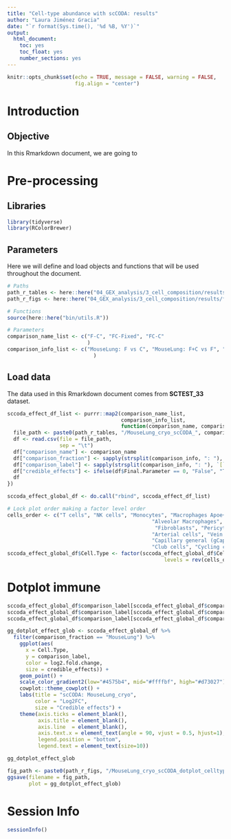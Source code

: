 ```yaml
---
title: "Cell-type abundance with scCODA: results"
author: "Laura Jiménez Gracia"
date: "`r format(Sys.time(), '%d %B, %Y')`"
output:
  html_document:
    toc: yes
    toc_float: yes
    number_sections: yes
---
```


```r
knitr::opts_chunk$set(echo = TRUE, message = FALSE, warning = FALSE,
                      fig.align = "center")
```

# Introduction

## Objective
In this Rmarkdown document, we are going to

# Pre-processing
## Libraries
```r
library(tidyverse)
library(RColorBrewer)
```

## Parameters
Here we will define and load objects and functions that will be used throughout the document.
```r
# Paths
path_r_tables <- here::here("04_GEX_analysis/3_cell_composition/results/tables")
path_r_figs <- here::here("04_GEX_analysis/3_cell_composition/results/figs")

# Functions
source(here::here("bin/utils.R"))

# Parameters
comparison_name_list <- c("F-C", "FC-Fixed", "FC-C"
                          )
comparison_info_list <- c("MouseLung: F vs C", "MouseLung: F+C vs F", "MouseLung: F+C vs C"
                            )

```


## Load data
The data used in this Rmarkdown document comes from **SCTEST_33** dataset.
```r
sccoda_effect_df_list <- purrr::map2(comparison_name_list, 
                                     comparison_info_list, 
                                     function(comparison_name, comparison_info){
  file_path <- paste0(path_r_tables, "/MouseLung_cryo_scCODA_", comparison_name, "_effect.tsv")
  df <- read.csv(file = file_path, 
                 sep = "\t")
  df["comparison_name"] <- comparison_name
  df["comparison_fraction"] <- sapply(strsplit(comparison_info, ": "), `[`, 1)
  df["comparison_label"] <- sapply(strsplit(comparison_info, ": "), `[`, 2)
  df["credible_effects"] <- ifelse(df$Final.Parameter == 0, "False", "True")
  df
})

sccoda_effect_global_df <- do.call("rbind", sccoda_effect_df_list)

# Lock plot order making a factor level order
cells_order <- c("T cells", "NK cells", "Monocytes", "Macrophages Apoe+", 
                                               "Alveolar Macrophages", "Monocyte-derived DCs", "B cells",
                                                "Fibroblasts", "Pericytes", "Lymphatic Endothelial cells",
                                               "Arterial cells", "Vein cells",  "Capillary aerocyte (aCap) cells",
                                               "Capillary general (gCap) cells", "Bipotent Capillary cells", "Pneumocytes Type I", "Pneumocytes Type II",
                                               "Club cells", "Cycling cells")
sccoda_effect_global_df$Cell.Type <- factor(sccoda_effect_global_df$Cell.Type, 
                                                   levels = rev(cells_order))
```


# Dotplot immune
```r
sccoda_effect_global_df$comparison_label[sccoda_effect_global_df$comparison_label == "F vs C"] <- "Fixed\nvs Cryo"
sccoda_effect_global_df$comparison_label[sccoda_effect_global_df$comparison_label == "F+C vs C"] <- "Fixed+Cryo\nvs Cryo"
sccoda_effect_global_df$comparison_label[sccoda_effect_global_df$comparison_label == "F+C vs F"] <- "Fixed+Cryo\nvs Fixed"
```


```r
gg_dotplot_effect_glob <- sccoda_effect_global_df %>%
  filter(comparison_fraction == "MouseLung") %>% 
    ggplot(aes(
      x = Cell.Type, 
      y = comparison_label,
      color = log2.fold.change, 
      size = credible_effects)) + 
    geom_point() + 
    scale_color_gradient2(low="#4575b4", mid="#ffffbf", high="#d73027") + #, limits = c(-1,1)) +
    cowplot::theme_cowplot() + 
    labs(title = "scCODA: MouseLung_cryo",
         color = "Log2FC",
         size = "Credible effects") + 
    theme(axis.ticks = element_blank(),
          axis.title = element_blank(),
          axis.line  = element_blank(),
          axis.text.x = element_text(angle = 90, vjust = 0.5, hjust=1),
          legend.position = "bottom",
          legend.text = element_text(size=10))

gg_dotplot_effect_glob

fig_path <- paste0(path_r_figs, "/MouseLung_cryo_scCODA_dotplot_celltype.png")
ggsave(filename = fig_path, 
       plot = gg_dotplot_effect_glob)
```


# Session Info
```r
sessionInfo()
```
